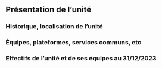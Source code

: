 ## Présentation de l'unité  {#sec-presentation}

### Historique, localisation de l'unité {.unnumbered}

### Équipes, plateformes, services communs, etc {.unnumbered}

<!-- ```{mermaid timeline}
%%| fig-width: 5.5
%%| fig-align: center
timeline
    section Époque 1
        2018 : Direction Jane Doe (DU) : Visite HCERES
        2020 : Direction Jane Doe (DU) & J. Chiquet (DUA) : Fusion des équipes
        2021 : Csission des équipe
    section Époque 2
        2022 : Direction John Doe (DU) :  Déménagement à Palaiseau
        2024 : Autoévaluation HCERES
``` -->

### Effectifs de l'unité et de ses équipes au 31/12/2023

